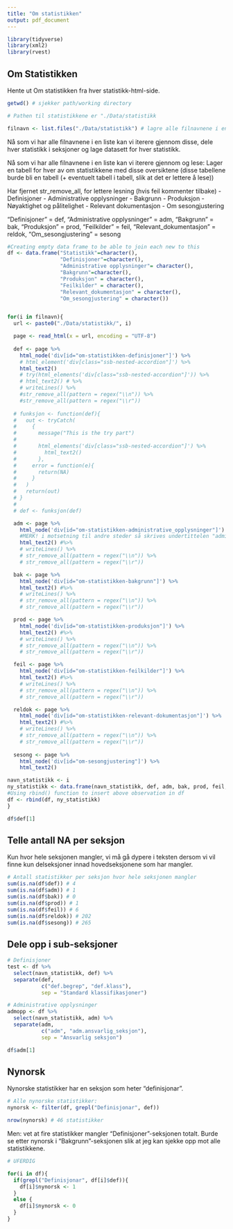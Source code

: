 ```yaml
---
title: "Om statistikken"
output: pdf_document
---
```


```r
library(tidyverse)
library(xml2)
library(rvest)
```

## Om Statistikken

Hente ut Om statistikken fra hver statistikk-html-side.

```r
getwd() # sjekker path/working directory

# Pathen til statistikkene er "./Data/statistikk

filnavn <- list.files("./Data/statistikk") # lagre alle filnavnene i en str-liste
```

Nå som vi har alle filnavnene i en liste kan vi iterere gjennom disse, dele hver statistikk i seksjoner og lage datasett for hver statistikk.


Nå som vi har alle filnavnene i en liste kan vi iterere gjennom og lese:
Lager en tabell for hver av om statistikkene med disse oversiktene (disse tabellene burde bli en tabell (+ eventuelt tabell i tabell, slik at det er lettere å lese))


Har fjernet str_remove_all, for lettere lesning (hvis feil kommenter tilbake)
- Definisjoner
- Administrative opplysninger
- Bakgrunn
- Produksjon
- Nøyaktighet og pålitelighet
- Relevant dokumentasjon
- Om sesongjustering

"Definisjoner" = def,
"Administrative opplysninger" = adm,
"Bakgrunn" = bak,
"Produksjon" = prod,
"Feilkilder" = feil,
"Relevant_dokumentasjon" = reldok,
"Om_sesongjustering" = sesong
           
```r
#Creating empty data frame to be able to join each new to this
df <- data.frame("Statistikk"=character(),
                 "Definisjoner"=character(), 
                 "Administrative opplysninger"= character(), 
                 "Bakgrunn"=character(),
                 "Produksjon" = character(), 
                 "Feilkilder" = character(), 
                 "Relevant_dokumentasjon" = character(),
                 "Om_sesongjustering" = character()) 


for(i in filnavn){
  url <- paste0("./Data/statistikk/", i)

  page <- read_html(x = url, encoding = "UTF-8")
  
  def <- page %>%
    html_node('div[id="om-statistikken-definisjoner"]') %>% 
    # html_element('div[class="ssb-nested-accordion"]') %>% 
    html_text2()
    # try(html_elements('div[class="ssb-nested-accordion"]')) %>% 
    # html_text2() # %>% 
    # writeLines() %>%
    #str_remove_all(pattern = regex("\\n")) %>% 
    #str_remove_all(pattern = regex("\\r"))
  
  # funksjon <- function(def){
  #   out <- tryCatch(
  #     {
  #       message("This is the try part")
  #       
  #       html_elements('div[class="ssb-nested-accordion"]') %>% 
  #         html_text2()
  #       },
  #     error = function(e){
  #       return(NA)
  #     }
  #   )
  #   return(out)
  # }
  # 
  # def <- funksjon(def)

  adm <- page %>%
    html_node('div[id="om-statistikken-administrative_opplysninger"]') %>%
    #MERK! i motsetning til andre steder så skrives undertittelen "administrative opplysninger" med understrek i syntax, IKKE bindestrek! får feilmld om man bruker bindestrek her
    html_text2() #%>% 
    # writeLines() %>%
    # str_remove_all(pattern = regex("\\n")) %>% 
    # str_remove_all(pattern = regex("\\r"))

  bak <- page %>%
    html_node('div[id="om-statistikken-bakgrunn"]') %>%
    html_text2() #%>% 
    # writeLines() %>%
    # str_remove_all(pattern = regex("\\n")) %>% 
    # str_remove_all(pattern = regex("\\r"))

  prod <- page %>%
    html_node('div[id="om-statistikken-produksjon"]') %>%
    html_text2() #%>% 
    # writeLines() %>%
    # str_remove_all(pattern = regex("\\n")) %>% 
    # str_remove_all(pattern = regex("\\r"))

  feil <- page %>%
    html_node('div[id="om-statistikken-feilkilder"]') %>%
    html_text2() #%>% 
    # writeLines() %>%
    # str_remove_all(pattern = regex("\\n")) %>% 
    # str_remove_all(pattern = regex("\\r"))

  reldok <- page %>%
    html_node('div[id="om-statistikken-relevant-dokumentasjon"]') %>%
    html_text2() #%>% 
    # writeLines() %>%
    # str_remove_all(pattern = regex("\\n")) %>% 
    # str_remove_all(pattern = regex("\\r"))
  
  sesong <- page %>% 
    html_node('div[id="om-sesongjustering"]') %>% 
    html_text2()

navn_statistikk <- i
ny_statistikk <- data.frame(navn_statistikk, def, adm, bak, prod, feil, reldok, sesong)
#Using rbind() function to insert above observation in df
df <- rbind(df, ny_statistikk)
}

df$def[1]
```


## Telle antall NA per seksjon

Kun hvor hele seksjonen mangler, vi må gå dypere i teksten dersom vi vil finne kun delseksjoner innad hovedseksjonene som har mangler.

```r
# Antall statistikker per seksjon hvor hele seksjonen mangler
sum(is.na(df$def)) # 4
sum(is.na(df$adm)) # 1
sum(is.na(df$bak)) # 0
sum(is.na(df$prod)) # 1
sum(is.na(df$feil)) # 6
sum(is.na(df$reldok)) # 202
sum(is.na(df$sesong)) # 265
```

## Dele opp i sub-seksjoner

```r
# Definisjoner
test <- df %>%
  select(navn_statistikk, def) %>% 
  separate(def,
           c("def.begrep", "def.klass"),
           sep = "Standard klassifikasjoner")

# Administrative opplysninger
admopp <- df %>% 
  select(navn_statistikk, adm) %>% 
  separate(adm,
           c("adm", "adm.ansvarlig_seksjon"),
           sep = "Ansvarlig seksjon")

df$adm[1]
```


## Nynorsk

Nynorske statistikker har en seksjon som heter "definisjonar".

```r
# Alle nynorske statistikker:
nynorsk <- filter(df, grepl("Definisjonar", def))

nrow(nynorsk) # 46 statistikker
```

Men: vet at fire statistikker mangler "Definisjoner"-seksjonen totalt. Burde se etter nynorsk i "Bakgrunn"-seksjonen slik at jeg kan sjekke opp mot alle statistikkene.

```r
# UFERDIG

for(i in df){
  if(grepl("Definisjonar", df[i]$def)){
    df[i]$nynorsk <- 1
  }
  else {
    df[i]$nynorsk <- 0
  }
}
```

